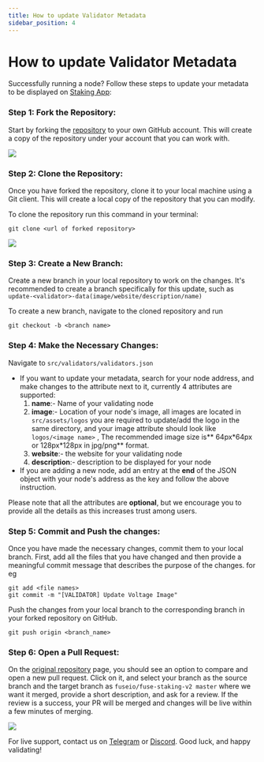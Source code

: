 ```yaml
---
title: How to update Validator Metadata
sidebar_position: 4
---
```


# How to update Validator Metadata

Successfully running a node? Follow these steps to update your metadata to be displayed on [Staking App](https://console.fuse.io/staking "Staking App"):

### Step 1: Fork the Repository:

Start by forking the [repository](https://github.com/fuseio/console-dapp) to your own GitHub account. This will create a copy of the repository under your account that you can work with.

![](/img/fork-console.png)

### Step 2: Clone the Repository:

Once you have forked the repository, clone it to your local machine using a Git client. This will create a local copy of the repository that you can modify.

To clone the repository run this command in your terminal:

`git clone <url of forked repository>`

![](/img/0\(0\)clone.png)

### Step 3: Create a New Branch:

Create a new branch in your local repository to work on the changes. It's recommended to create a branch specifically for this update, such as `update-<validator>-data(image/website/description/name)`

To create a new branch, navigate to the cloned repository and run

`git checkout -b <branch name>`

### Step 4: Make the Necessary Changes:

Navigate to `src/validators/validators.json`

* If you want to update your metadata, search for your node address, and make changes to the attribute next to it, currently 4 attributes are supported:
  1. **name**:- Name of your validating node
  2. **image**:- Location of your node's image, all images are located in `src/assets/logos` you are required to update/add the logo in the same directory, and your image attribute should look like `logos/<image name>` , The recommended image size is\*\* 64px\*64px or 128px\*128px in jpg/png\*\* format.
  3. **website**:- the website for your validating node
  4. **description**:- description to be displayed for your node
* If you are adding a new node, add an entry at the **end** of the JSON object with your node's address as the key and follow the above instruction.

Please note that all the attributes are **optional**, but we encourage you to provide all the details as this increases trust among users.

### Step 5: Commit and Push the changes:

Once you have made the necessary changes, commit them to your local branch. First, add all the files that you have changed and then provide a meaningful commit message that describes the purpose of the changes. for eg

```shell
git add <file names>
git commit -m "[VALIDATOR] Update Voltage Image"
```

Push the changes from your local branch to the corresponding branch in your forked repository on GitHub.

```shell
git push origin <branch_name>
```

### Step 6: Open a Pull Request:

On the [original repository](https://github.com/fuseio/fuse-staking-v2) page, you should see an option to compare and open a new pull request. Click on it, and select your branch as the source branch and the target branch as `fuseio/fuse-staking-v2 master` where we want it merged, provide a short description, and ask for a review. If the review is a success, your PR will be merged and changes will be live within a few minutes of merging.

![](/img/0\(0\)pr.png)

For live support, contact us on [Telegram](https://t.me/fuseio) or [Discord](https://discord.gg/tz7ArR). Good luck, and happy validating!
